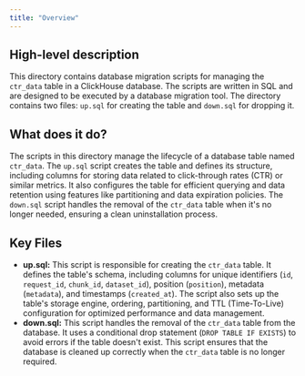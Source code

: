 ```yaml
---
title: "Overview"
---
```


## High-level description
This directory contains database migration scripts for managing the `ctr_data` table in a ClickHouse database. The scripts are written in SQL and are designed to be executed by a database migration tool. The directory contains two files: `up.sql` for creating the table and `down.sql` for dropping it.

## What does it do?
The scripts in this directory manage the lifecycle of a database table named `ctr_data`. The `up.sql` script creates the table and defines its structure, including columns for storing data related to click-through rates (CTR) or similar metrics. It also configures the table for efficient querying and data retention using features like partitioning and data expiration policies. The `down.sql` script handles the removal of the `ctr_data` table when it's no longer needed, ensuring a clean uninstallation process.

## Key Files
- **up.sql:** This script is responsible for creating the `ctr_data` table. It defines the table's schema, including columns for unique identifiers (`id`, `request_id`, `chunk_id`, `dataset_id`), position (`position`), metadata (`metadata`), and timestamps (`created_at`). The script also sets up the table's storage engine, ordering, partitioning, and TTL (Time-To-Live) configuration for optimized performance and data management.
- **down.sql:** This script handles the removal of the `ctr_data` table from the database. It uses a conditional drop statement (`DROP TABLE IF EXISTS`) to avoid errors if the table doesn't exist. This script ensures that the database is cleaned up correctly when the `ctr_data` table is no longer required.
